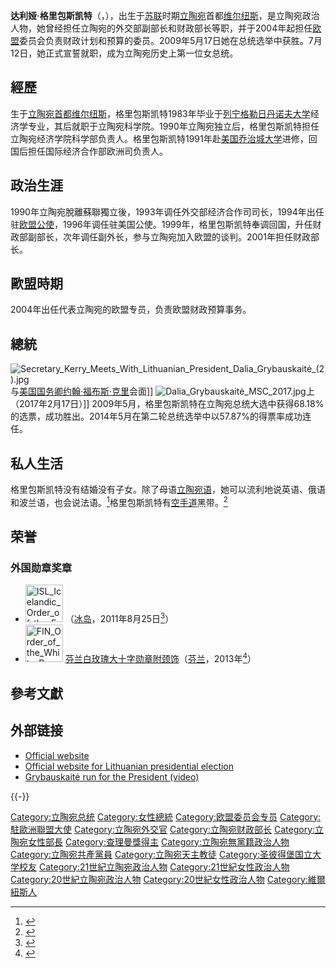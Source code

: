 {{expand|time=2016-10-27}}
{{Infobox officeholder
| name = 達利婭·格里包斯凱特
| original_name = Dalia Grybauskaitė
| honorific-prefix = [[閣下|閣下]]
| honorific-suffix = {{Link-en|博士 (頭銜)|Doctor (title)|社會科學博士}}
| image = File:Dalia Grybauskaitė 2012-06-13 (2).jpg
| caption = 
| office = 第8屆[[立陶宛總統|立陶宛總統]]
| primeminister = [[安德留斯·庫比柳斯|安德留斯·庫比柳斯]]<br />[[阿爾吉爾達斯·布特凱維丘斯|阿爾吉爾達斯·布特凱維丘斯]]<br />[[薩烏留斯·思科威爾內里|薩烏留斯·思科威爾內里]]
| term_start = 2009年7月12日
| term_end = 2019年7月12日
| predecessor = [[瓦爾達斯·阿達姆庫斯|瓦爾達斯·阿達姆庫斯]]
| successor = [[吉塔納斯·瑙塞達|吉塔納斯·瑙塞達]]
| office1 = {{Link-en|歐洲預算及行政事務專員|European Commissioner for Budget and Administration|歐洲財政專案及預算專員}}
| president1 = [[若澤·曼努埃爾·巴洛索|若澤·曼努埃爾·巴洛索]]
| term_start1 = 2004年11月22日
| term_end1 = 2009年7月1日
| predecessor1 = {{Link-en|米夏爾·施雷爾|Michaele Schreyer}}<br />{{Link-en|馬科斯·奇普里亞諾|Markos Kyprianou}} {{small|(預算)}}
| successor1 = {{Link-en|阿爾戈爾達斯·謝米塔|Algirdas Šemeta}}
| office2 = {{Link-en|歐洲創新、研究、文化、教育及青年專員|European Commissioner for Innovation, Research, Culture, Education and Youth|歐洲教育及文化專員}}
| president2 = [[羅馬諾·普羅迪|羅馬諾·普羅迪]]
| term_start2 = 2004年5月1日
| term_end2 = 2004年11月11日<br />與[[維維亞娜·蕾汀|維維亞娜·蕾汀]]共事
| predecessor2 = 維維亞娜·蕾汀
| successor2 = [[揚·費格爾|揚·費格爾]] {{small|(教育、訓練、文化及多語)}}
|office3        = [[立陶宛財政部#歷任部長|立陶宛財政部長]]
|primeminister3 = [[阿爾吉爾達斯·布拉藻斯卡斯|阿爾吉爾達斯·布拉藻斯卡斯]]
|term_start3    = 2001年年7月12日
|term_end3      = 2004年5月1日
|predecessor3   = {{Link-lt|約納斯·連吉納斯|Jonas Lionginas}}
|successor3     = [[阿爾吉爾達斯·布特凱維丘斯|阿爾吉爾達斯·布特凱維丘斯]]
| birth_date = {{birth date and age|1956|3|1|df=y}}
| birth_place = {{flag|Lithuanian SSR}}[[維爾紐斯|維爾紐斯]]
| death_date = 
| death_place = 
| party = [[蘇聯共產黨|蘇聯共產黨]]{{small|(1983–1989)}}<br />[[立陶宛共產黨|立陶宛共產黨]]{{small|(1989–1990)}}<br />[[無黨籍|無黨籍]]{{small|(1990年至今)}}
| parents  = Polikarpas Grybauskas<br>Vitalija Korsakaitė 
| education = {{USA|1991}}[[喬治城大學|喬治城大學]][[艾德蒙·A·華許外事學院|艾德蒙·A·華許外事學院]]<br>{{USSR|1983}}[[聖彼得堡國立大學|列寧格勒國立大學]]
| nationality = {{LTU}}
| net_worth = 70萬美元<ref>{{Cite web|url=https://www.15min.lt/naujiena/aktualu/lietuva/d-grybauskaites-turtas-per-metus-sumenko-beveik-300-tukst-euru-turtingesnis-netapo-ir-s-skvernelis-56-1161524|title=D.Grybauskaitės turtas per metus sumenko beveik 300 tūkst. eurų, turtingesnis netapo ir S.Skvernelis|website=15min.l|archive-url=https://web.archive.org/web/20200801120032/https://www.15min.lt/naujiena/aktualu/lietuva/d-grybauskaites-turtas-per-metus-sumenko-beveik-300-tukst-euru-turtingesnis-netapo-ir-s-skvernelis-56-1161524|archive-date=2020-08-01|language=en}}</ref>
| religion= [[羅馬天主教|羅馬天主教]]
| signature = Dalia Grybauskaitė.Signature.svg
}}
'''达利娅·格里包斯凯特'''（{{lang-lt|Dalia Grybauskaitė}}，{{bd|1956年|3月1日|||G}}），出生于[[苏联|苏联]]时期[[立陶宛|立陶宛]]首都[[维尔纽斯|维尔纽斯]]，是立陶宛政治人物，她曾经担任立陶宛的外交部副部长和财政部长等职，并于2004年起担任[[欧盟|欧盟]]委员会负责财政计划和预算的委员。2009年5月17日她在总统选举中获胜。7月12日，她正式宣誓就职，成为立陶宛历史上第一位女总统。

== 經歷 ==
生于[[立陶宛|立陶宛]][[首都|首都]][[维尔纽斯|维尔纽斯]]，格里包斯凯特1983年毕业于[[列宁格勒|列宁格勒]][[聖彼得堡國立大學|日丹诺夫大学]]经济学专业，其后就职于立陶宛科学院。1990年立陶宛独立后，格里包斯凯特担任立陶宛经济学院科学部负责人。格里包斯凯特1991年赴[[美国|美国]][[乔治城大学|乔治城大学]]进修，回国后担任国际经济合作部欧洲司负责人。

== 政治生涯 ==
1990年立陶宛脫離蘇聯獨立後，1993年调任外交部经济合作司司长，1994年出任驻[[欧盟|欧盟]][[公使|公使]]，1996年调任驻美国公使。1999年，格里包斯凯特奉调回国，升任财政部副部长，次年调任副外长，参与立陶宛加入欧盟的谈判。2001年担任财政部长。

== 歐盟時期 ==
2004年出任代表立陶宛的欧盟专员，负责欧盟财政预算事务。

== 總統 ==
[[File:Secretary_Kerry_Meets_With_Lithuanian_President_Dalia_Grybauskaitė_(2).jpg|thumb]]与[[美国国务卿|美国国务卿]][[约翰·福布斯·克里|约翰·福布斯·克里]]会面]] 
[[File:Dalia_Grybauskaitė_MSC_2017.jpg|thumb]]上（2017年2月17日）]] 
2009年5月，格里包斯凯特在立陶宛总统大选中获得68.18%的选票，成功胜出。2014年5月在第二轮总统选举中以57.87%的得票率成功连任。

==私人生活==
格里包斯凯特没有结婚没有子女。除了母语[[立陶宛语|立陶宛语]]，她可以流利地说英语、俄语和波兰语，也会说法语。<ref>{{cite web |url=http://ec.europa.eu/archives/commission_2004-2009/grybauskaite/profile/profile_en.htm |title=Curriculum Vitae of Dr. Dalia Grybauskaitė |publisher=European Commission |accessdate=5 September 2014 |archive-date=2019-07-10 |archive-url=https://web.archive.org/web/20190710122603/http://ec.europa.eu/archives/commission_2004-2009/grybauskaite/profile/profile_en.htm |dead-url=no }}</ref>格里包斯凯特有[[空手道|空手道]]黑带。<ref>{{cite news |url=http://content.time.com/time/specials/packages/article/0,28804,2005455_2005458_2005462,00.html |title=Dalia Grybauskaite, President of Lithuania |first=William Lee |last=Adams |date=16 September 2011 |newspaper=[[Time_(magazine)|Time]] |accessdate=2018-11-11 |archive-date=2019-12-21 |archive-url=https://web.archive.org/web/20191221150423/http://content.time.com/time/specials/packages/article/0,28804,2005455_2005458_2005462,00.html |dead-url=no }}</ref>

==荣誉==
===外国勋章奖章===
* [[File:ISL_Icelandic_Order_of_the_Falcon_-_Grand_Cross_BAR.png|60px]] {{link-en|白隼大十字勋章|Order of the Falcon}}（[[冰岛|冰岛]]，2011年8月25日<ref>{{is}}{{cite web |url=https://www.forseti.is/f%C3%A1lkaor%C3%B0an/orduhafaskra/# |title=Orðuhafaskrá |publisher=Forseti Íslands |date= |accessdate=2021-10-19 |deadurl=no |archiveurl=https://web.archive.org/web/20200103104432/https://www.forseti.is/f%C3%A1lkaor%C3%B0an/orduhafaskra/ |archivedate=2020-01-03 }}</ref>）
* [[File:FIN_Order_of_the_White_Rose_Grand_Cross_BAR.png|60px]] [[芬兰白玫瑰勋章|芬兰白玫瑰大十字勋章附颈饰]]（[[芬兰|芬兰]]，2013年<ref>{{fi}}{{cite web |url=https://ritarikunnat.fi/ritarikunnat/palkitut/suomen-valkoisen-ruusun-ritarikunnan-suurristin-ketjuineen-ulkomaalaiset-saajat/ |title=Suomen Valkoisen Ruusun ritarikunnan suurristin ketjuineen ulkomaalaiset saajat |publisher=RITARIKUNTIEN KANSLIA |date= |accessdate=2021-10-20 |archive-date=2021-12-19 |archive-url=https://web.archive.org/web/20211219004449/https://ritarikunnat.fi/ritarikunnat/palkitut/suomen-valkoisen-ruusun-ritarikunnan-suurristin-ketjuineen-ulkomaalaiset-saajat/ |dead-url=no }}</ref>）

== 參考文獻 ==
{{Reflist}}

== 外部链接 ==
{{Wikinews|EU budget chief claims win in Lithuanian presidential elections}}
{{Commonscat|Dalia Grybauskaitė}}
* [http://ec.europa.eu/commission_barroso/grybauskaite/index_en.htm Official website] {{Wayback|url=http://ec.europa.eu/commission_barroso/grybauskaite/index_en.htm |date=20100117033405 }}
* [http://www.grybauskaite2009.lt Official website for Lithuanian presidential election] {{Wayback|url=http://www.grybauskaite2009.lt/ |date=20180628001950 }}
* [http://tv.delfi.lt/video/ZMtE1WJR/ Grybauskaitė run for the President (video)] {{Wayback|url=http://tv.delfi.lt/video/ZMtE1WJR/ |date=20120419212545 }}

{{-}}
{{start box}}
{{s-before|[[維維亞娜·雷丁|維維亞娜·雷丁]]}}
{{s-title|[[歐盟委員會|歐盟委員會]]教育和文化事務專員|2004年5月1日—2004年11月11日<br />與維維亞娜·雷丁}}
{{s-after|[[Ján_Figeľ|Ján Figeľ]]}}
{{s-before|[[米夏埃萊.施賴爾|米夏埃萊.施賴爾]]}}
{{s-title|歐盟委員會預算事務專員|2004年11月22日—2009年}}
{{s-after|待定}}
{{s-before|位置設立}}
{{s-title|立陶宛歐盟專員|2004年—2009年}}
{{s-after|待定}}
{{s-before|[[瓦尔达斯·阿达姆库斯|瓦尔达斯·阿达姆库斯]]}}
{{s-title|[[立陶宛总统|立陶宛总统]]|2009年－2019年}}
{{s-after|[[吉塔納斯·瑙塞達|吉塔納斯·瑙塞達]]}}
{{end box}}

{{查理曼奖}}
{{Authority control}}
{{DEFAULTSORT:Grybauskaitė, Dalia}}
[[Category:立陶宛总统|Category:立陶宛总统]]
[[Category:女性總統|Category:女性總統]]
[[Category:欧盟委员会专员|Category:欧盟委员会专员]]
[[Category:駐歐洲聯盟大使|Category:駐歐洲聯盟大使]]
[[Category:立陶宛外交官|Category:立陶宛外交官]]
[[Category:立陶宛财政部长|Category:立陶宛财政部长]]
[[Category:立陶宛女性部長|Category:立陶宛女性部長]]
[[Category:查理曼獎得主|Category:查理曼獎得主]]
[[Category:立陶宛無黨籍政治人物|Category:立陶宛無黨籍政治人物]]
[[Category:立陶宛共產黨員|Category:立陶宛共產黨員]]
[[Category:立陶宛天主教徒|Category:立陶宛天主教徒]]
[[Category:圣彼得堡国立大学校友|Category:圣彼得堡国立大学校友]]
[[Category:21世紀立陶宛政治人物|Category:21世紀立陶宛政治人物]]
[[Category:21世紀女性政治人物|Category:21世紀女性政治人物]]
[[Category:20世紀立陶宛政治人物|Category:20世紀立陶宛政治人物]]
[[Category:20世紀女性政治人物|Category:20世紀女性政治人物]]
[[Category:維爾紐斯人|Category:維爾紐斯人]]